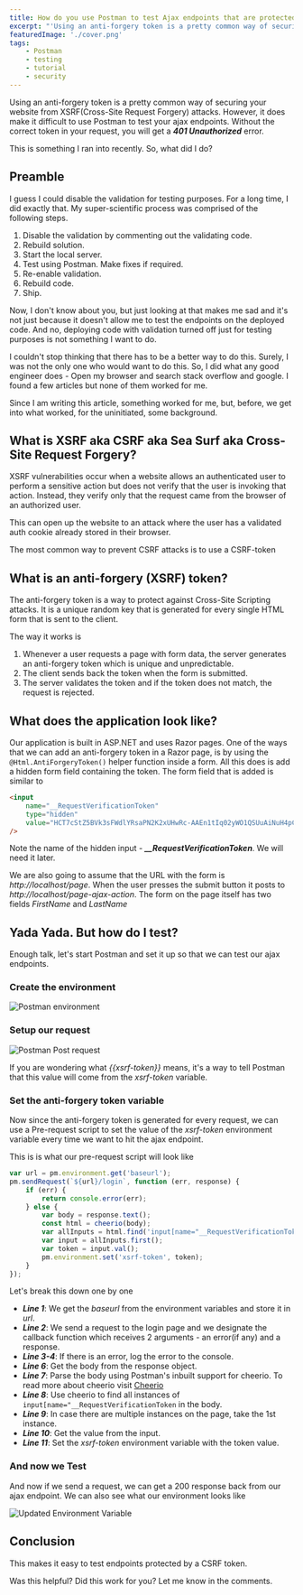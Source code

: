 ```yaml
---
title: How do you use Postman to test Ajax endpoints that are protected with an anti-forgery token
excerpt: "'Using an anti-forgery token is a pretty common way of securing your website from XSRF(Cross-Site Request Forgery) attacks. However, it does make it difficult to use Postman to test your ajax endpoints. How do you test the endpoints? Let's find out'"
featuredImage: './cover.png'
tags:
    - Postman
    - testing
    - tutorial
    - security
---
```


Using an anti-forgery token is a pretty common way of securing your website from XSRF(Cross-Site Request Forgery) attacks. However, it does make it difficult to use Postman to test your ajax endpoints. Without the correct token in your request, you will get a _**401 Unauthorized**_ error.

This is something I ran into recently. So, what did I do?

## Preamble

I guess I could disable the validation for testing purposes. For a long time, I did exactly that. My super-scientific process was comprised of the following steps.

1. Disable the validation by commenting out the validating code.
2. Rebuild solution.
3. Start the local server.
4. Test using Postman. Make fixes if required.
5. Re-enable validation.
6. Rebuild code.
7. Ship.

Now, I don't know about you, but just looking at that makes me sad and it's not just because it doesn't allow me to test the endpoints on the deployed code. And no, deploying code with validation turned off just for testing purposes is not something I want to do.

I couldn't stop thinking that there has to be a better way to do this. Surely, I was not the only one who would want to do this. So, I did what any good engineer does - Open my browser and search stack overflow and google. I found a few articles but none of them worked for me.

Since I am writing this article, something worked for me, but, before, we get into what worked, for the uninitiated, some background.

## What is XSRF aka CSRF aka Sea Surf aka Cross-Site Request Forgery?

XSRF vulnerabilities occur when a website allows an authenticated user to perform a sensitive action but does not verify that the user is invoking that action. Instead, they verify only that the request came from the browser of an authorized user.

This can open up the website to an attack where the user has a validated auth cookie already stored in their browser.

The most common way to prevent CSRF attacks is to use a CSRF-token

## What is an anti-forgery (XSRF) token?

The anti-forgery token is a way to protect against Cross-Site Scripting attacks. It is a unique random key that is generated for every single HTML form that is sent to the client.

The way it works is

1. Whenever a user requests a page with form data, the server generates an anti-forgery token which is unique and unpredictable.
2. The client sends back the token when the form is submitted.
3. The server validates the token and if the token does not match, the request is rejected.

## What does the application look like?

Our application is built in ASP.NET and uses Razor pages. One of the ways that we can add an anti-forgery token in a Razor page, is by using the `@Html.AntiForgeryToken()` helper function inside a form. All this does is add a hidden form field containing the token. The form field that is added is similar to

```html
<input
    name="__RequestVerificationToken"
    type="hidden"
    value="HCT7cStZ5BVk3sFWdlYRsaPN2K2xUHwRc-AAEn1tIq02yWO1QSUuAiNuH4pCg6M7JgV3xZjysixJHhkqoGhOTTG8bgk0H3VWi5XpJgntnt2uc-xXwXwSOta9hBNMJQxo5JznbmiBtxPkwSx-GqxXsw2"
/>
```

Note the name of the hidden input - **_\_\_RequestVerificationToken_**. We will need it later.

We are also going to assume that the URL with the form is _http://localhost/page_. When the user presses the submit button it posts to _http://localhost/page-ajax-action_. The form on the page itself has two fields _FirstName_ and _LastName_

## Yada Yada. But how do I test?

Enough talk, let's start Postman and set it up so that we can test our ajax endpoints.

### Create the environment

![Postman environment](./images/environment.png)

### Setup our request

![Postman Post request](./images/post-ajax.png)

If you are wondering what _{{xsrf-token}}_ means, it's a way to tell Postman that this value will come from the _xsrf-token_ variable.

### Set the anti-forgery token variable

Now since the anti-forgery token is generated for every request, we can use a Pre-request script to set the value of the _xsrf-token_ environment variable every time we want to hit the ajax endpoint.

This is is what our pre-request script will look like

```javascript
var url = pm.environment.get('baseurl');
pm.sendRequest(`${url}/login`, function (err, response) {
    if (err) {
        return console.error(err);
    } else {
        var body = response.text();
        const html = cheerio(body);
        var allInputs = html.find('input[name="__RequestVerificationToken"]');
        var input = allInputs.first();
        var token = input.val();
        pm.environment.set('xsrf-token', token);
    }
});
```

Let's break this down one by one

-   **_Line 1_**: We get the _baseurl_ from the environment variables and store it in _url_.
-   **_Line 2_**: We send a request to the login page and we designate the callback function which receives 2 arguments - an error(if any) and a response.
-   **_Line 3-4_**: If there is an error, log the error to the console.
-   **_Line 6_**: Get the body from the response object.
-   **_Line 7_**: Parse the body using Postman's inbuilt support for cheerio. To read more about cheerio visit [Cheerio](https://cheerio.js.org/)
-   **_Line 8_**: Use cheerio to find all instances of `input[name="__RequestVerificationToken` in the body.
-   **_Line 9_**: In case there are multiple instances on the page, take the 1st instance.
-   **_Line 10_**: Get the value from the input.
-   **_Line 11_**: Set the _xsrf-token_ environment variable with the token value.

### And now we Test

And now if we send a request, we can get a 200 response back from our ajax endpoint. We can also see what our environment looks like

![Updated Environment Variable](./images/updated-environment.png)

## Conclusion

This makes it easy to test endpoints protected by a CSRF token.

Was this helpful? Did this work for you? Let me know in the comments.
